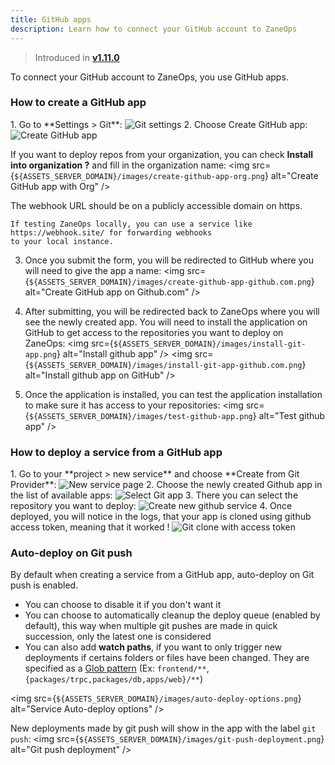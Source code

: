 ```yaml
---
title: GitHub apps
description: Learn how to connect your GitHub account to ZaneOps
---
```



> Introduced in [**v1.11.0**](/changelog/v11)

To connect your GitHub account to ZaneOps, you use GitHub apps. 


### How to create a GitHub app

<Steps>
1. Go to **Settings > Git**: 
   <img src={`${ASSETS_SERVER_DOMAIN}/images/settings-git.png`} alt="Git settings" />
2. Choose Create GitHub app: 
   <img src={`${ASSETS_SERVER_DOMAIN}/images/create-github-app.png`} alt="Create GitHub app" />

   If you want to deploy repos from your organization, you can check **Install into organization ?** and fill 
   in the organization name:
   <img src={`${ASSETS_SERVER_DOMAIN}/images/create-github-app-org.png`} alt="Create GitHub app with Org" />

   <Aside type="caution" title="webhook URL">
    The webhook URL should be on a publicly accessible domain on https.
    
    If testing ZaneOps locally, you can use a service like https://webhook.site/ for forwarding webhooks 
    to your local instance.
   </Aside>

3. Once you submit the form, you will be redirected to GitHub where you will need to give the app a name: 
   <img src={`${ASSETS_SERVER_DOMAIN}/images/create-github-app-github.com.png`} alt="Create GitHub app on Github.com" />

4. After submitting, you will be redirected back to ZaneOps where you will see the newly created app.
   You will need to install the application on GitHub to get access to the repositories you want to deploy on ZaneOps:
   <img src={`${ASSETS_SERVER_DOMAIN}/images/install-git-app.png`} alt="Install github app" />
   <img src={`${ASSETS_SERVER_DOMAIN}/images/install-git-app-github.com.png`} alt="Install github app on GitHub" />

5. Once the application is installed, you can test the application installation to make sure it has access to your repositories: 
   <img src={`${ASSETS_SERVER_DOMAIN}/images/test-github-app.png`} alt="Test github app" />
</Steps>

### How to deploy a service from a GitHub app

<Steps>
1. Go to your **project > new service** and choose **Create from Git Provider**:
   <img src={`${ASSETS_SERVER_DOMAIN}/images/create-from-git-provider.png`} alt="New service page" />
2. Choose the newly created Github app in the list of available apps:
   <img src={`${ASSETS_SERVER_DOMAIN}/images/choose-github-app.png`} alt="Select Git app" />
3. There you can select the repository you want to deploy:
   <img src={`${ASSETS_SERVER_DOMAIN}/images/create-github-service.png`} alt="Create new github service" />
4. Once deployed, you will notice in the logs, that your app is cloned using github access token, meaning that it worked !
   <img src={`${ASSETS_SERVER_DOMAIN}/images/git-clone-access-token.png`} alt="Git clone with access token" />
</Steps>

### Auto-deploy on Git push

By default when creating a service from a GitHub app, auto-deploy on Git push is enabled. 

- You can choose to disable it if you don't want it
- You can choose to automatically cleanup the deploy queue (enabled by default), this way when multiple git pushes are made in quick succession, only the 
  latest one is considered
- You can also add **watch paths**, if you want to only trigger new deployments if certains folders or files have been changed. 
   They are specified as a [Glob pattern](https://en.wikipedia.org/wiki/Glob_(programming)) (Ex: `frontend/**`, `{packages/trpc,packages/db,apps/web}/**`)

<img src={`${ASSETS_SERVER_DOMAIN}/images/auto-deploy-options.png`} alt="Service Auto-deploy options" />

New deployments made by git push will show in the app with the label `git push`:
<img src={`${ASSETS_SERVER_DOMAIN}/images/git-push-deployment.png`} alt="Git push deployment" />

